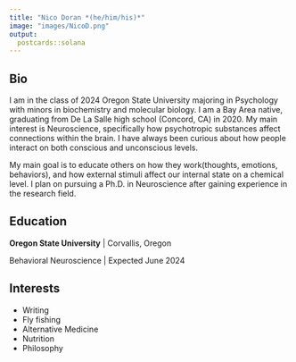 ```yaml
---
title: "Nico Doran *(he/him/his)*"
image: "images/NicoD.png"
output:
  postcards::solana
---
```

 
## Bio

I am in the class of 2024 Oregon State University majoring in Psychology with minors in biochemistry and molecular biology. I am a Bay Area native, graduating from De La Salle high school (Concord, CA) in 2020. My main interest is Neuroscience, specifically how psychotropic substances affect connections within the brain. I have always been curious about how people interact on both conscious and unconscious levels.

My main goal is to educate others on how they work(thoughts, emotions, behaviors), and how external stimuli affect our internal state on a chemical level. I plan on pursuing a Ph.D. in Neuroscience after gaining experience in the research field.

## Education

**Oregon State University** | Corvallis, Oregon

Behavioral Neuroscience | Expected June 2024

## Interests

* Writing
* Fly fishing
* Alternative Medicine
* Nutrition
* Philosophy
